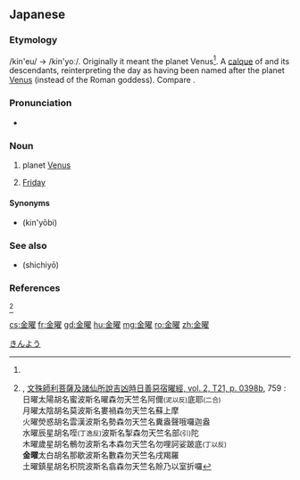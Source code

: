==Japanese==
{{ja-kanjitab|金|曜}}

===Etymology===
/kin'eu/ → /kin'yoː/. Originally it meant the planet Venus<ref name="Amoghavajra" />. A [[calque]] of {{cog|la|dies Veneris}} and its descendants, reinterpreting the day as having been named after the planet [[Venus]] (instead of the Roman goddess). Compare {{m|ja|金星|tr=kinsei|gloss=Venus (planet)}}.

===Pronunciation===
* {{IPA|/kiɴjoː/|lang=ja}}

===Noun===
{{ja-noun|きんよう|hhira=きんえう}}

# {{lb|ja|archaic}} planet [[Venus]]
# [[Friday]]

====Synonyms====
* {{l|ja|金曜日}} (kin'yōbi)

===See also===
* {{l|ja|七曜}} (shichiyō)

===References===
<references>
<ref name="Amoghavajra">{{w|Amoghavajra}}, [http://www.buddhist-canon.com/SUTRA/JMiJiao/T210398b.htm 文殊師利菩薩及諸仙所說吉凶時日善惡宿曜經, vol. 2, T21, p. 0398b], 759 :<br
/>日曜太陽胡名蜜波斯名曜森勿天竺名阿儞<small>(泥以反)</small>底耶<small>(二合)</small><br
/>月曜太陰胡名莫波斯名婁禍森勿天竺名蘇上摩<br
/>火曜熒惑胡名雲漢波斯名勢森勿天竺名糞盎聲哦囉迦盎<br
/>水曜辰星胡名咥<small>(丁逸反)</small>波斯名掣森勿天竺名部<small>(引)</small>陀<br
/>木曜歲星胡名鶻勿波斯名本森勿天竺名勿哩訶娑跛底<small>(丁以反)</small><br
/>'''金曜'''太白胡名那歇波斯名數森勿天竺名戌羯羅<br
/>土曜鎮星胡名枳院波斯名翕森勿天竺名賒乃以室折囉</ref>
</references>
[[Category:ja:Days of the week|きんよう]]

[[cs:金曜]]
[[fr:金曜]]
[[gd:金曜]]
[[hu:金曜]]
[[mg:金曜]]
[[ro:金曜]]
[[zh:金曜]]